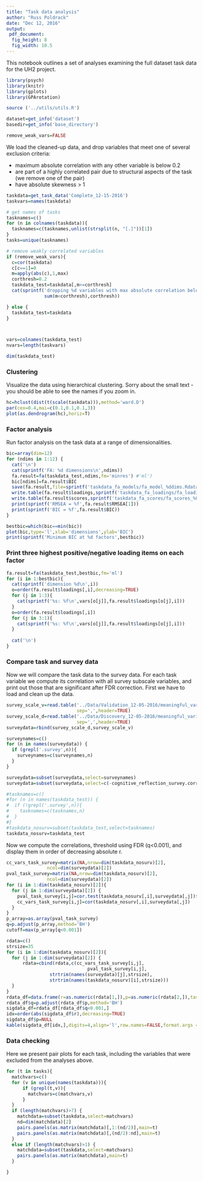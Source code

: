 ```yaml
---
title: "Task data analysis"
author: "Russ Poldrack"
date: "Dec 12, 2016"
output: 
 pdf_document:
  fig_height: 8
  fig_width: 10.5
---
```


This notebook outlines a set of analyses examining the full dataset task data for the UH2 project.

```r
library(psych)
library(knitr)
library(gplots)
library(GPArotation)

source ('../utils/utils.R')

dataset=get_info('dataset')
basedir=get_info('base_directory')

remove_weak_vars=FALSE
```

We load the cleaned-up data, and drop variables that meet one of several exclusion criteria:

* maximum absolute correlation with any other variable is below 0.2
* are part of a highly correlated pair due to structural aspects of the task (we remove one of the pair)
* have absolute skewness > 1

```r

taskdata=get_task_data('Complete_12-15-2016')
taskvars=names(taskdata)

# get names of tasks
tasknames=c()
for (n in colnames(taskdata)){
  tasknames=c(tasknames,unlist(strsplit(n, "[.]"))[1])
}
tasks=unique(tasknames)

# remove weakly correlated variables
if (remove_weak_vars){
  c=cor(taskdata)
  c[c==1]=0
  m=apply(abs(c),1,max)
  corthresh=0.2
  taskdata_test=taskdata[,m>=corthresh]
  cat(sprintf('dropping %d variables with max absolute correlation below %f',
              sum(m<corthresh),corthresh))

} else {
  taskdata_test=taskdata
}



vars=colnames(taskdata_test)
nvars=length(taskvars)

```

```r
dim(taskdata_test)
```

### Clustering

Visualize the data using hierarchical clustering.  Sorry about the small text - you should be able to see the names if you zoom in.

```r
hc=hclust(dist(t(scale(taskdata))),method='ward.D')
par(cex=0.4,mai=c(0.1,0.1,0.1,3)) 
plot(as.dendrogram(hc),horiz=T)

```

### Factor analysis
Run factor analysis on the task data at a range of dimensionalities.
```r
bic=array(dim=12)
for (ndims in 1:12) {
  cat('\n')
  cat(sprintf('FA: %d dimensions\n',ndims))
  fa.result=fa(taskdata_test,ndims,fm='minres') #'ml')
  bic[ndims]=fa.result$BIC
  save(fa.result,file=sprintf('taskdata_fa_models/fa_model_%ddims.Rdata',ndims))
  write.table(fa.result$loadings,sprintf('taskdata_fa_loadings/fa_loadings_%02ddims.csv',ndims),quote=FALSE)
  write.table(fa.result$scores,sprintf('taskdata_fa_scores/fa_scores_%02ddims.csv',ndims),quote=FALSE)
  print(sprintf('RMSEA = %f',fa.result$RMSEA[1]))
  print(sprintf('BIC = %f',fa.result$BIC))
}

```


```r
bestbic=which(bic==min(bic))
plot(bic,type='l',xlab='dimensions',ylab='BIC')
print(sprintf('Minimum BIC at %d factors',bestbic))
```

### Print three highest positive/negative loading items on each factor
```r
fa.result=fa(taskdata_test,bestbic,fm='ml')
for (i in 1:bestbic){
  cat(sprintf('dimension %d\n',i))
  o=order(fa.result$loadings[,i],decreasing=TRUE)
  for (j in 1:3){
    cat(sprintf('%s: %f\n',vars[o[j]],fa.result$loadings[o[j],i]))
  }
  o=order(fa.result$loadings[,i])
  for (j in 3:1){
    cat(sprintf('%s: %f\n',vars[o[j]],fa.result$loadings[o[j],i]))
  }
  
  cat('\n')
}

```

### Compare task and survey data

Now we will compare the task data to the survey data.  For each task variable we compute its correlation with all survey subscale variables, and print out those that are significant after FDR correction.  First we have to load and clean up the data.

```r
survey_scale_v=read.table('../Data/Validation_12-05-2016/meaningful_variables_imputed_for_task_selection.csv',
                          sep=',',header=TRUE)
survey_scale_d=read.table('../Data/Discovery_12-05-2016/meaningful_variables_imputed_for_task_selection.csv',
                          sep=',',header=TRUE)
surveydata=rbind(survey_scale_d,survey_scale_v)

surveynames=c()
for (n in names(surveydata)) {
  if (grepl('.survey',n)){
    surveynames=c(surveynames,n)
  }
}

surveydata=subset(surveydata,select=surveynames)
surveydata=subset(surveydata,select=c(-cognitive_reflection_survey.correct_proportion,-cognitive_reflection_survey.intuitive_proportion))

#tasknames=c()
#for (n in names(taskdata_test)) {
#  if (!grepl('.survey',n)){
#    tasknames=c(tasknames,n)
#  }
#}
#taskdata_nosurv=subset(taskdata_test,select=tasknames)
taskdata_nosurv=taskdata_test
```

Now we compute the correlations, threshold using FDR (q<0.001), and display them in order of decreasing absolute r. 

```r
cc_vars_task_survey=matrix(NA,nrow=dim(taskdata_nosurv)[2],
               ncol=dim(surveydata)[2])
pval_task_survey=matrix(NA,nrow=dim(taskdata_nosurv)[2],
               ncol=dim(surveydata)[2])
for (i in 1:dim(taskdata_nosurv)[2]){
  for (j in 1:dim(surveydata)[2]) {
    pval_task_survey[i,j]=cor.test(taskdata_nosurv[,i],surveydata[,j])$p.value
    cc_vars_task_survey[i,j]=cor(taskdata_nosurv[,i],surveydata[,j])
  }
}
p_array=as.array(pval_task_survey)
q=p.adjust(p_array,method='BH')
cutoff=max(p_array[q<0.001])

rdata=c()
strsize=35
for (i in 1:dim(taskdata_nosurv)[2]){
  for (j in 1:dim(surveydata)[2]) {
      rdata=cbind(rdata,c(cc_vars_task_survey[i,j],
                              pval_task_survey[i,j],
                strtrim(names(surveydata)[j],strsize),
                strtrim(names(taskdata_nosurv)[i],strsize)))
  }
}
rdata_df=data.frame(r=as.numeric(rdata[1,]),p=as.numeric(rdata[2,]),taskvar=rdata[4,],surveyvar=rdata[3,])
rdata_df$q=p.adjust(rdata_df$p,method='BH')
sigdata_df=rdata_df[rdata_df$q<0.001,]
idx=order(abs(sigdata_df$r),decreasing=TRUE)
sigdata_df$p=NULL
kable(sigdata_df[idx,],digits=4,align='l',row.names=FALSE,format.args = list('nsmall'=4))
```

### Data checking

Here we present pair plots for each task, including the variables that were excluded from the analyses above.

```r
for (t in tasks){
  matchvars=c()
  for (v in unique(names(taskdata))){
      if (grepl(t,v)){
        matchvars=c(matchvars,v)
      }
  }
  if (length(matchvars)>7) {
    matchdata=subset(taskdata,select=matchvars)
    nd=dim(matchdata)[2]
    pairs.panels(as.matrix(matchdata)[,1:(nd/2)],main=t)
    pairs.panels(as.matrix(matchdata)[,(nd/2):nd],main=t)
  }
  else if (length(matchvars)>1) {
    matchdata=subset(taskdata,select=matchvars)
    pairs.panels(as.matrix(matchdata),main=t)
  }

}
```

